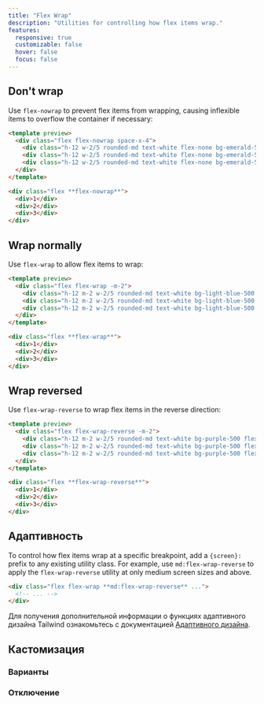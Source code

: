 ```yaml
---
title: "Flex Wrap"
description: "Utilities for controlling how flex items wrap."
features:
  responsive: true
  customizable: false
  hover: false
  focus: false
---
```




## Don't wrap

Use `flex-nowrap` to prevent flex items from wrapping, causing inflexible items to overflow the container if necessary:

```html emerald
<template preview>
  <div class="flex flex-nowrap space-x-4">
    <div class="h-12 w-2/5 rounded-md text-white flex-none bg-emerald-500 flex items-center justify-center text-2xl font-semibold ">1</div>
    <div class="h-12 w-2/5 rounded-md text-white flex-none bg-emerald-500 flex items-center justify-center text-2xl font-semibold ">2</div>
    <div class="h-12 w-2/5 rounded-md text-white flex-none bg-emerald-500 flex items-center justify-center text-2xl font-semibold ">3</div>
  </div>
</template>

<div class="flex **flex-nowrap**">
  <div>1</div>
  <div>2</div>
  <div>3</div>
</div>
```

## Wrap normally

Use `flex-wrap` to allow flex items to wrap:

```html lightBlue
<template preview>
  <div class="flex flex-wrap -m-2">
    <div class="h-12 m-2 w-2/5 rounded-md text-white bg-light-blue-500 flex items-center justify-center text-2xl font-semibold ">1</div>
    <div class="h-12 m-2 w-2/5 rounded-md text-white bg-light-blue-500 flex items-center justify-center text-2xl font-semibold ">2</div>
    <div class="h-12 m-2 w-2/5 rounded-md text-white bg-light-blue-500 flex items-center justify-center text-2xl font-semibold ">3</div>
  </div>
</template>

<div class="flex **flex-wrap**">
  <div>1</div>
  <div>2</div>
  <div>3</div>
</div>
```

## Wrap reversed

Use `flex-wrap-reverse` to wrap flex items in the reverse direction:

```html purple
<template preview>
  <div class="flex flex-wrap-reverse -m-2">
    <div class="h-12 m-2 w-2/5 rounded-md text-white bg-purple-500 flex items-center justify-center text-2xl font-semibold ">1</div>
    <div class="h-12 m-2 w-2/5 rounded-md text-white bg-purple-500 flex items-center justify-center text-2xl font-semibold ">2</div>
    <div class="h-12 m-2 w-2/5 rounded-md text-white bg-purple-500 flex items-center justify-center text-2xl font-semibold ">3</div>
  </div>
</template>

<div class="flex **flex-wrap-reverse**">
  <div>1</div>
  <div>2</div>
  <div>3</div>
</div>
```

## Адаптивность

To control how flex items wrap at a specific breakpoint, add a `{screen}:` prefix to any existing utility class. For example, use `md:flex-wrap-reverse` to apply the `flex-wrap-reverse` utility at only medium screen sizes and above.

```html
<div class="flex flex-wrap **md:flex-wrap-reverse** ...">
  <!-- ... -->
</div>
```

Для получения дополнительной информации о функциях адаптивного дизайна Tailwind ознакомьтесь с документацией [Адаптивного дизайна](/docs/responsive-design).

## Кастомизация

### Варианты

<Variants plugin="flexWrap" name="flex-wrap" />

### Отключение

<Disabling plugin="flexWrap" name="flex-wrap" />
